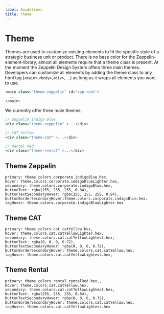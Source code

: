 ```yaml
---
label: Guidelines
title: Theme
---
```


# Theme

Themes are used to customize existing elements to fit the specific style of a strategic business unit or product. There is no base color for the Zeppelin-element-library, almost all elements require that a theme class is present. At the moment the Zeppelin Design System offers three main themes. Developers can customize all elements by adding the theme class to any html tag (`<main>`,`<body>`,`<div>`, ...) as long as it wraps all elements you want to use.

```js
<main class="theme-zeppelin" id="app-root">
  ...
</main>
```

We currently offer three main themes;

```js
// Zeppelin Indigo Blue
<div class="theme-zeppelin" >...</div>

// CAT Yellow
<div class="theme-cat" >...</div>

// Rental Red
<div class="theme-rental" >...</div>
```

## Theme Zeppelin

    primary: theme.colors.corporate.indigoBlue.hex,
    hover: theme.colors.corporate.indigoBlueLighter.hex,
    secondary: theme.colors.corporate.indigoBlue.hex,
    buttonText: rgba(255, 255, 255, 0.84),
    buttonTextSecondaryHover: rgba(255, 255, 255, 0.84),
    buttonBorderSecondaryHover:theme.colors.corporate.indigoBlue.hex,
    tagHover: theme.colors.corporate.indigoBlueLighter.hex

## Theme CAT

    primary: theme.colors.cat.catYellow.hex,
    hover: theme.colors.cat.catYellowLighter.hex,
    secondary: theme.colors.cat.catYellowLightest.hex,
    buttonText: rgba(0, 0, 0, 0.72),
    buttonTextSecondaryHover: rgba(0, 0, 0, 0.72),
    buttonBorderSecondaryHover: theme.colors.cat.catYellow.hex,
    tagHover: theme.colors.cat.catYellowLightest.hex,

## Theme Rental

    primary: theme.colors.rental.rentalRed.hex,,
    hover: theme.colors.cat.catYellow.hex,
    secondary: theme.colors.cat.catYellowLightest.hex,
    buttonText: rgba(255, 255, 255, 0.84),
    buttonTextSecondaryHover: rgba(0, 0, 0, 0.72),
    buttonBorderSecondaryHover: theme.colors.cat.catYellow.hex,
    tagHover: theme.colors.cat.catYellowLightest.hex
